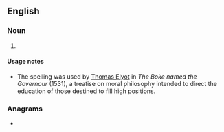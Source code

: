 ==English==

===Noun===
{{en-noun}}

# {{label|en|legal|rare}} {{obsolete spelling of|misprision|lang=en}}

====Usage notes====
* The spelling was used by [[w:Thomas Elyot|Thomas Elyot]] in ''The Boke named the Governour'' (1531), a treatise on moral philosophy intended to direct the education of those destined to fill high positions.

===Anagrams===
* {{l|en|misprisions}}